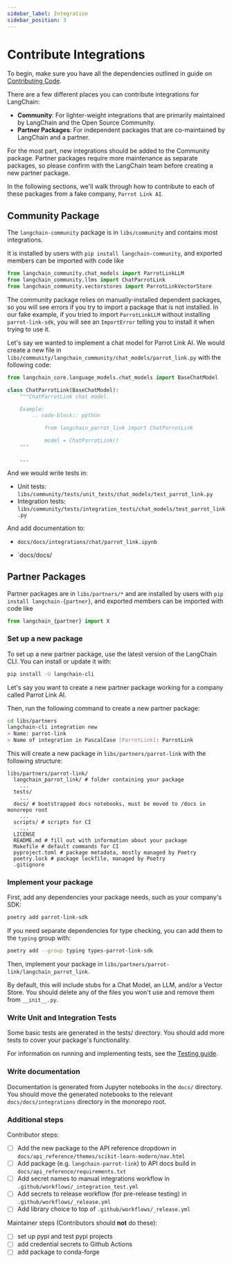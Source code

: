 ```yaml
---
sidebar_label: Integration
sidebar_position: 3
---
```

# Contribute Integrations

To begin, make sure you have all the dependencies outlined in guide on [Contributing Code](./code).

There are a few different places you can contribute integrations for LangChain:

- **Community**: For lighter-weight integrations that are primarily maintained by LangChain and the Open Source Community.
- **Partner Packages**: For independent packages that are co-maintained by LangChain and a partner.

For the most part, new integrations should be added to the Community package. Partner packages require more maintenance as separate packages, so please confirm with the LangChain team before creating a new partner package.

In the following sections, we'll walk through how to contribute to each of these packages from a fake company, `Parrot Link AI`.

## Community Package

The `langchain-community` package is in `libs/community` and contains most integrations.

It is installed by users with `pip install langchain-community`, and exported members can be imported with code like 

```python
from langchain_community.chat_models import ParrotLinkLLM
from langchain_community.llms import ChatParrotLink
from langchain_community.vectorstores import ParrotLinkVectorStore
```

The community package relies on manually-installed dependent packages, so you will see errors if you try to import a package that is not installed. In our fake example, if you tried to import `ParrotLinkLLM` without installing `parrot-link-sdk`, you will see an `ImportError` telling you to install it when trying to use it.

Let's say we wanted to implement a chat model for Parrot Link AI. We would create a new file in `libs/community/langchain_community/chat_models/parrot_link.py` with the following code:

```python
from langchain_core.language_models.chat_models import BaseChatModel

class ChatParrotLink(BaseChatModel):
    """ChatParrotLink chat model.

    Example:
        .. code-block:: python

            from langchain_parrot_link import ChatParrotLink

            model = ChatParrotLink()
    """

    ...
```

And we would write tests in:

- Unit tests: `libs/community/tests/unit_tests/chat_models/test_parrot_link.py`
- Integration tests: `libs/community/tests/integration_tests/chat_models/test_parrot_link.py`

And add documentation to:
- `docs/docs/integrations/chat/parrot_link.ipynb`

- `docs/docs/
## Partner Packages

Partner packages are in `libs/partners/*` and are installed by users with `pip install langchain-{partner}`, and exported members can be imported with code like 

```python
from langchain_{partner} import X
```

### Set up a new package

To set up a new partner package, use the latest version of the LangChain CLI. You can install or update it with:

```bash
pip install -U langchain-cli
```

Let's say you want to create a new partner package working for a company called Parrot Link AI.

Then, run the following command to create a new partner package:

```bash
cd libs/partners
langchain-cli integration new
> Name: parrot-link
> Name of integration in PascalCase [ParrotLink]: ParrotLink
```

This will create a new package in `libs/partners/parrot-link` with the following structure:

```
libs/partners/parrot-link/
  langchain_parrot_link/ # folder containing your package
    ...
  tests/
    ...
  docs/ # bootstrapped docs notebooks, must be moved to /docs in monorepo root
    ...
  scripts/ # scripts for CI
    ...
  LICENSE
  README.md # fill out with information about your package
  Makefile # default commands for CI
  pyproject.toml # package metadata, mostly managed by Poetry
  poetry.lock # package lockfile, managed by Poetry
  .gitignore
```

### Implement your package

First, add any dependencies your package needs, such as your company's SDK:

```bash
poetry add parrot-link-sdk
```

If you need separate dependencies for type checking, you can add them to the `typing` group with:

```bash
poetry add --group typing types-parrot-link-sdk
```

Then, implement your package in `libs/partners/parrot-link/langchain_parrot_link`.

By default, this will include stubs for a Chat Model, an LLM, and/or a Vector Store. You should delete any of the files you won't use and remove them from `__init__.py`.

### Write Unit and Integration Tests

Some basic tests are generated in the tests/ directory. You should add more tests to cover your package's functionality.

For information on running and implementing tests, see the [Testing guide](./testing).

### Write documentation

Documentation is generated from Jupyter notebooks in the `docs/` directory. You should move the generated notebooks to the relevant `docs/docs/integrations` directory in the monorepo root.

### Additional steps

Contributor steps:

- [ ] Add the new package to the API reference dropdown in `docs/api_reference/themes/scikit-learn-modern/nav.html`
- [ ] Add package (e.g. `langchain-parrot-link`) to API docs build in `docs/api_reference/requirements.txt`
- [ ] Add secret names to manual integrations workflow in `.github/workflows/_integration_test.yml`
- [ ] Add secrets to release workflow (for pre-release testing) in `.github/workflows/_release.yml`
- [ ] Add library choice to top of `.github/workflows/_release.yml`

Maintainer steps (Contributors should **not** do these):

- [ ] set up pypi and test pypi projects
- [ ] add credential secrets to Github Actions
- [ ] add package to conda-forge
